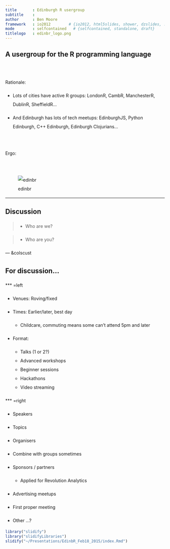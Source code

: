 ```yaml
---
title       : Edinburgh R usergroup
subtitle    : 
author      : Ben Moore
framework   : io2012        # {io2012, html5slides, shower, dzslides, ...}
mode        : selfcontained   # {selfcontained, standalone, draft}
titlelogo   : edinbr_logo.png
---
```


<!-- Limit image width and height -->
<style type='text/css'>

img {
    max-height: 540px;
    max-width: 964px;
}
body {
  /* margin-top: 40px; */
  line-height: 200%;
}

#solo p {
  text-align:center;
  font-size:xx-large;
  /* font-weight:bolder; */
  margin-top:25%;
  color:#777777;
}

.title-slide {
  background-color: #FEFEFE;
}
</style>

<link href="assets/css/font-awesome.min.css" rel="stylesheet">
<script src="http://ajax.aspnetcdn.com/ajax/jQuery/jquery-1.7.min.js"></script>

<script type='text/javascript'>
$(function() {
    $("p:has(img)").addClass('centered');
});
</script>

## A usergroup for the R programming language

<br />

Rationale: 

* Lots of cities have active R groups: LondonR, CambR, ManchesterR, DublinR, SheffieldR...

* And Edinburgh has lots of tech meetups: EdinburghJS, Python Edinburgh, C++ Edinburgh, Edinburgh Clojurians...

<br />

Ergo:

<br />

![edinbr](img/logo.png)

--- 

## Discussion


> * Who are we?

> * Who are you?

--- &colscust

## For discussion...

*** =left

* Venues: Roving/fixed
  
* Times: Earlier/later, best day
  * Childcare, commuting means some can't attend 5pm and later

* Format:
  * Talks (1 or 2?)
  * Advanced workshops
  * Beginner sessions
  * Hackathons
  * Video streaming

*** =right

* Speakers

* Topics

* Organisers

* Combine with groups sometimes

* Sponsors / partners
  * Applied for Revolution Analytics

* Advertising meetups

* First proper meeting

* Other ...?


```r
library("slidify")
library("slidifyLibraries")
slidify("~/Presentations/EdinbR_Feb18_2015/index.Rmd")
```
